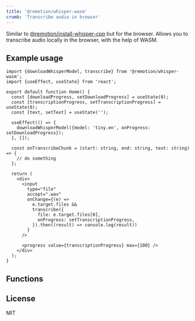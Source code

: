 ```yaml
---
title: '@remotion/whisper-wasm'
crumb: 'Transcribe audio in browser'
---
```


<!-- _Available from v4.0.115_ -->

Similar to [@remotion/install-whisper-cpp](/docs/install-whisper-cpp) but for the browser. Allows you to transcribe audio locally in the browser, with the help of WASM.


<Installation pkg="@remotion/whisper-wasm" />

## Example usage

```tsx twoslash title="app.tsx"
import {downloadWhisperModel, transcribe} from '@remotion/whisper-wasm';
import {useEffect, useState} from 'react';

export default function Home() {
  const [downloadProgress, setDownloadProgress] = useState(0);
  const [transcriptionProgress, setTranscriptionProgress] = useState(0);
  const [text, setText] = useState('');

  useEffect(() => {
    downloadWhisperModel({model: 'tiny.en', onProgress: setDownloadProgress});
  }, []);

  const onTranscribeChunk = (start: string, end: string, text: string) => {
    // do something
  };

  return (
    <div>
      <input
        type="file"
        accept=".wav"
        onChange={(e) =>
          e.target.files &&
          transcribe({
            file: e.target.files[0],
            onProgress: setTranscriptionProgress,
          }).then((result) => console.log(result))
        }
      />

      <progress value={transcriptionProgress} max={100} />
    </div>
  );
}
```

## Functions

<TableOfContents />

## License

MIT
